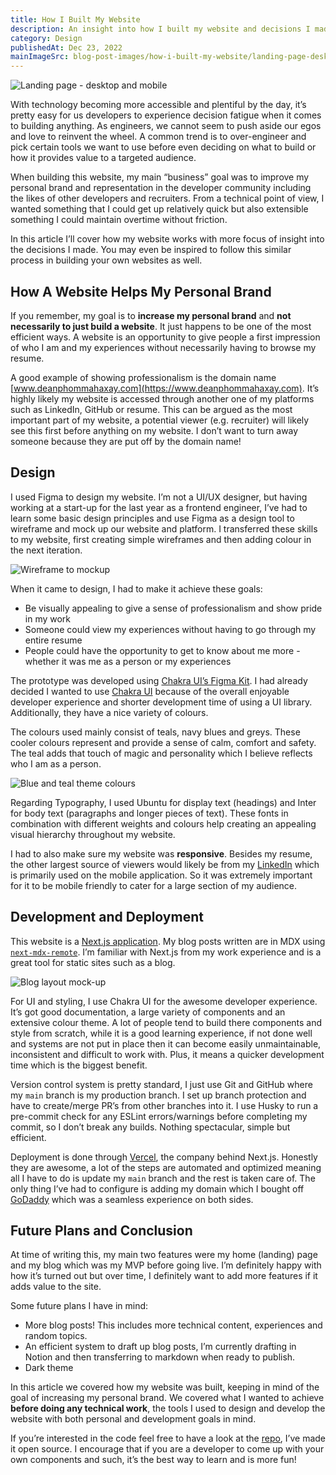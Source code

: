 ```yaml
---
title: How I Built My Website
description: An insight into how I built my website and decisions I made which help achieve my website's goals.
category: Design
publishedAt: Dec 23, 2022
mainImageSrc: blog-post-images/how-i-built-my-website/landing-page-desktop-and-mobile.png
---
```


![Landing page - desktop and mobile](../public/blog-post-images/how-i-built-my-website/landing-page-desktop-and-mobile.png)

With technology becoming more accessible and plentiful by the day, it’s pretty easy for us developers to experience decision fatigue when it comes to building anything. As engineers, we cannot seem to push aside our egos and love to reinvent the wheel. A common trend is to over-engineer and pick certain tools we want to use before even deciding on what to build or how it provides value to a targeted audience.

When building this website, my main “business” goal was to improve my personal brand and representation in the developer community including the likes of other developers and recruiters. From a technical point of view, I wanted something that I could get up relatively quick but also extensible something I could maintain overtime without friction.

In this article I’ll cover how my website works with more focus of insight into the decisions I made. You may even be inspired to follow this similar process in building your own websites as well.

## How A Website Helps My Personal Brand

If you remember, my goal is to **increase my personal brand** and **not necessarily to just build a website**. It just happens to be one of the most efficient ways. A website is an opportunity to give people a first impression of who I am and my experiences without necessarily having to browse my resume.

A good example of showing professionalism is the domain name [www.deanphommahaxay.com](https://www.deanphommahaxay.com). It’s highly likely my website is accessed through another one of my platforms such as LinkedIn, GitHub or resume. This can be argued as the most important part of my website, a potential viewer (e.g. recruiter) will likely see this first before anything on my website. I don’t want to turn away someone because they are put off by the domain name!

## Design

I used Figma to design my website. I’m not a UI/UX designer, but having working at a start-up for the last year as a frontend engineer, I’ve had to learn some basic design principles and use Figma as a design tool to wireframe and mock up our website and platform. I transferred these skills to my website, first creating simple wireframes and then adding colour in the next iteration.

![Wireframe to mockup](../public/blog-post-images/how-i-built-my-website/wireframe-to-mockup.png)

When it came to design, I had to make it achieve these goals:

- Be visually appealing to give a sense of professionalism and show pride in my work
- Someone could view my experiences without having to go through my entire resume
- People could have the opportunity to get to know about me more - whether it was me as a person or my experiences

The prototype was developed using [Chakra UI’s Figma Kit](https://www.figma.com/community/file/971408767069651759). I had already decided I wanted to use [Chakra UI](https://chakra-ui.com/) because of the overall enjoyable developer experience and shorter development time of using a UI library. Additionally, they have a nice variety of colours.

The colours used mainly consist of teals, navy blues and greys. These cooler colours represent and provide a sense of calm, comfort and safety. The teal adds that touch of magic and personality which I believe reflects who I am as a person.

![Blue and teal theme colours](../public/blog-post-images/how-i-built-my-website/theme-teals-and-blue.png)

Regarding Typography, I used Ubuntu for display text (headings) and Inter for body text (paragraphs and longer pieces of text). These fonts in combination with different weights and colours help creating an appealing visual hierarchy throughout my website.

I had to also make sure my website was **responsive**. Besides my resume, the other largest source of viewers would likely be from my [LinkedIn](https://www.linkedin.com/in/dean-phommahaxay/) which is primarily used on the mobile application. So it was extremely important for it to be mobile friendly to cater for a large section of my audience.

## Development and Deployment

This website is a [Next.js application](https://nextjs.org/). My blog posts written are in MDX using [`next-mdx-remote`](https://github.com/hashicorp/next-mdx-remote). I’m familiar with Next.js from my work experience and is a great tool for static sites such as a blog.

![Blog layout mock-up](../public/blog-post-images/how-i-built-my-website/blog-layout-mockup.png)

For UI and styling, I use Chakra UI for the awesome developer experience. It’s got good documentation, a large variety of components and an extensive colour theme. A lot of people tend to build there components and style from scratch, while it is a good learning experience, if not done well and systems are not put in place then it can become easily unmaintainable, inconsistent and difficult to work with. Plus, it means a quicker development time which is the biggest benefit.

Version control system is pretty standard, I just use Git and GitHub where my `main` branch is my production branch. I set up branch protection and have to create/merge PR’s from other branches into it. I use Husky to run a pre-commit check for any ESLint errors/warnings before completing my commit, so I don’t break any builds. Nothing spectacular, simple but efficient.

Deployment is done through [Vercel](https://vercel.com/), the company behind Next.js. Honestly they are awesome, a lot of the steps are automated and optimized meaning all I have to do is update my `main` branch and the rest is taken care of. The only thing I’ve had to configure is adding my domain which I bought off [GoDaddy](https://www.godaddy.com/) which was a seamless experience on both sides.

## Future Plans and Conclusion

At time of writing this, my main two features were my home (landing) page and my blog which was my MVP before going live. I’m definitely happy with how it’s turned out but over time, I definitely want to add more features if it adds value to the site.

Some future plans I have in mind:

- More blog posts! This includes more technical content, experiences and random topics.
- An efficient system to draft up blog posts, I’m currently drafting in Notion and then transferring to markdown when ready to publish.
- Dark theme

In this article we covered how my website was built, keeping in mind of the goal of increasing my personal brand. We covered what I wanted to achieve **before doing any technical work**, the tools I used to design and develop the website with both personal and development goals in mind.

If you’re interested in the code feel free to have a look at the [repo](https://github.com/dphogit/dean-phommahaxay), I’ve made it open source. I encourage that if you are a developer to come up with your own components and such, it’s the best way to learn and is more fun!
